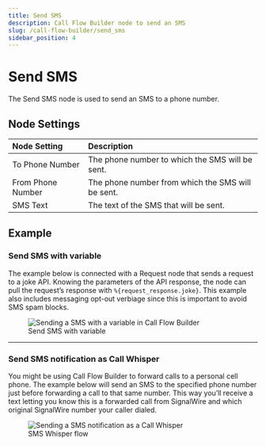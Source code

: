 ---
title: Send SMS
description: Call Flow Builder node to send an SMS
slug: /call-flow-builder/send_sms
sidebar_position: 4
---

# Send SMS

The Send SMS node is used to send an SMS to a phone number.


## **Node Settings**

| Node Setting      | Description                                       |
|:------------------|:--------------------------------------------------|
| To Phone Number   | The phone number to which the SMS will be sent.   |
| From Phone Number | The phone number from which the SMS will be sent. |
| SMS Text          | The text of the SMS that will be sent.            |


## **Example**

### Send SMS with variable

The example below is connected with a Request node that sends a request to a joke API. 
Knowing the parameters of the API response, the node can pull the request’s response with `%{request_response.joke}`. 
This example also includes messaging opt-out verbiage since this is important to avoid SMS spam blocks.

<figure>
  <img className="img-600" src={require("./send-sms.webP").default} alt="Sending a SMS with a variable in Call Flow Builder" />
  <figcaption>Send SMS with variable</figcaption>
</figure>

---

### Send SMS notification as Call Whisper

You might be using Call Flow Builder to forward calls to a personal cell phone. The example below will send an SMS to the specified phone number just before forwarding a call to that same number. This way you’ll receive a text letting you know this is a forwarded call from SignalWire and which original SignalWire number your caller dialed.

<figure>
  <img className="img-600" src={require("./sms-whisper.webP").default} alt="Sending a SMS notification as a Call Whisper" />
  <figcaption>SMS Whisper flow</figcaption>
</figure>